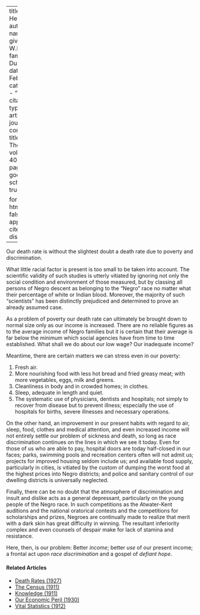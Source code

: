 
---
title: 'Our Health'
author:
  - name:
      given: W.E.B.
      family: Du Bois
date: Feb. 1933
categories: 
  - ""
citation: 
  type: article-journal
  container-title: The Crisis
  volume: 40
  issue: 2
  page: 44
google-scholar: true

format:
  html:
    toc: false
    appendix-cite-as: display
---



Our death rate is without the slightest doubt a death rate due to poverty and discrimination.

What little racial factor is present is too small to be taken into account. The scientific validity of such studies is utterly vitiated by ignoring not only the social condition and environment of those measured, but by classing all persons of Negro descent as belonging to the "Negro" race no matter what their percentage of white or Indian blood. Moreover, the majority of such "scientists" has been distinctly prejudiced and determined to prove an already assumed case.

As a problem of poverty our death rate can ultimately be brought down to normal size only as our income is increased. There are no reliable figures as to the average income of Negro families but it is certain that their average is far below the minimum which social agencies have from time to time established. What shall we do about our low wage? Our inadequate income?

Meantime, there are certain matters we can stress even in our poverty:

1. Fresh air.
2. More nourishing food with less hot bread and fried greasy meat; with more vegetables, eggs, milk and greens.
3. Cleanliness in body and in crowded homes; in clothes.
4. Sleep, adequate in length and quiet.
5. The systematic use of physicians, dentists and hospitals; not simply to recover from disease but to prevent illness; especially the use of hospitals for births, severe illnesses and necessary operations.

On the other hand, an improvement in our present habits with regard to air, sleep, food, clothes and medical attention, and even increased income will not entirely settle our problem of sickness and death, so long as race discrimination continues on the lines in which we see it today. Even for those of us who are able to pay, hospital doors are today half-closed in our faces; parks, swimming pools and recreation centers often will not admit us; projects for improved housing seldom include us; and available food supply, particularly in cities, is vitiated by the custom of dumping the worst food at the highest prices into Negro districts; and police and sanitary control of our dwelling districts is universally neglected.



Finally, there can be no doubt that the atmosphere of discrimination and insult and dislike acts as a general depressant, particularly on the young people of the Negro race. In such competitions as the Atwater-Kent auditions and the national oratorical contests and the competitions for scholarships and prizes, Negroes are continually made to realize that merit with a dark skin has great difficulty in winning. The resultant inferiority complex and even counsels of despair make for lack of stamina and resistance. 

Here, then, is our problem: Better *income*; better *use* of our present income; a frontal act upon *race discrimination* and a gospel of *defiant hope*.

<!-- Similar articles start here -->
<div  class="clear-wrap"></div>

#### Related Articles

* [Death Rates (1927)](/Volumes/34/08/death_rates.html)
* [The Census (1911)](/Volumes/03/01/census.html)
* [Knowledge (1911)](/Volumes/02/06/knowledge.html)
* [Our Economic Peril (1930)](/Volumes/37/03/our_economic_peril.html)
* [Vital Statistics (1912)](/Volumes/04/06/vital_statistics.html)

<!-- Similar articles end here -->